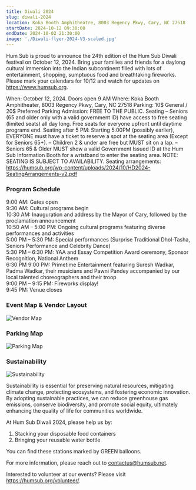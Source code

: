 ```yaml
---
title: Diwali 2024
slug: diwali-2024
location: Koka Booth Amphitheatre, 8003 Regency Pkwy, Cary, NC 27518
startDate: 2024-10-12 09:30:00
endDate: 2024-10-02 21:30:00
image: './Diwali-flyer-2024-V3-scaled.jpg'
---
```


Hum Sub is proud to announce the 24th edition of the Hum Sub Diwali festival on October 12, 2024.  Bring your families and friends for a daylong cultural immersion into the Indian subcontinent filled with lots of entertainment, shopping, sumptuous food and breathtaking fireworks.  Please mark your calendars for 10/12 and watch for updates on https://www.humsub.org.

When: October 12, 2024. Doors open 9 AM
Where: Koka Booth Amphitheater, 8003 Regency Pkwy, Cary, NC 27518
Parking: 10$ General / 20$ Preferred Parking
Admission: FREE TO THE PUBLIC.  Seating – Seniors (65 and older only with a valid government ID) have access to free seating (limited seats) all day long.  Free seats for everyone upfront until daytime programs end.
Seating after 5 PM: Starting 5:00PM (possibly earlier), EVERYONE must have a ticket to reserve a spot at the seating area (Except for Seniors 65+).
– Children 2 & under are free but MUST sit on a lap.
– Seniors 65 & Older MUST show a valid Government Issued ID at the Hum Sub Information Booth for a wristband to enter the seating area. NOTE: SEATING IS SUBJECT TO AVAILABILITY.
Seating arrangements: https://humsub.org/wp-content/uploads/2024/10/HD2024-SeatingArrangements-v2.pdf

### Program Schedule
9:00 AM: Gates open  
9:30 AM: Cultural programs begin  
10:30 AM: Inauguration and address by the Mayor of Cary, followed by the proclamation announcement  
10:50 AM – 5:00 PM: Ongoing cultural programs featuring diverse performances and activities  
5:00 PM – 5:30 PM: Special performances (Surprise Traditional Dhol-Tasha, Seniors Performance and Celebrity Dance)  
5:30 PM – 6:30 PM: YAA and Essay Competition Award ceremony, Sponsor Recognition, National Anthem  
6:30 PM 9:00 PM: Primetime Entertainment featuring Suresh Wadkar, Padma Wadkar, their musicians and Pawni Pandey accompanied by our local talented choreographers and their troop  
9:00 PM – 9:15 PM: Fireworks display!  
9:45 PM: Venue closes  

### Event Map & Vendor Layout

![Vendor Map](./images/HD2024_Vendor_Layout_V1-1-1152x1536.jpg)

### Parking Map

![Parking Map](./images/parking-map-hd-2024.png)

### Sustainability

<Image src={SustainabilityMap} alt="Sustainability" layout="fit" />

Sustainability is essential for preserving natural resources, mitigating climate change, protecting ecosystems, and fostering economic innovation. By adopting sustainable practices, we can reduce greenhouse gas emissions, conserve biodiversity, and promote social equity, ultimately enhancing the quality of life for communities worldwide.

At Hum Sub Diwali 2024, please help us by:

1. Stacking your disposable food containers
2. Bringing your reusable water bottle

You can find these stations marked by GREEN balloons.

For more information, please reach out to contactus@humsub.net.   

Interested to volunteer at our events?  Please visit https://humsub.org/volunteer/. 